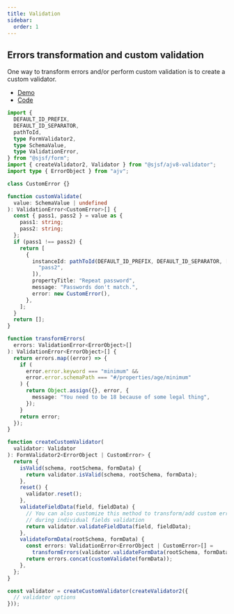 ```yaml
---
title: Validation
sidebar:
  order: 1
---
```



## Errors transformation and custom validation

One way to transform errors and/or perform custom validation is to create a custom validator.

- [Demo](https://x0k.github.io/svelte-jsonschema-form/playground2/?sample=Validation)
- [Code](https://github.com/x0k/sjsf-examples/blob/cb06b15aa14a8bf72a84ece6054d868b90170f89/src/routes/custom-validator/%2Bpage.svelte)

```typescript
import {
  DEFAULT_ID_PREFIX,
  DEFAULT_ID_SEPARATOR,
  pathToId,
  type FormValidator2,
  type SchemaValue,
  type ValidationError,
} from "@sjsf/form";
import { createValidator2, Validator } from "@sjsf/ajv8-validator";
import type { ErrorObject } from "ajv";

class CustomError {}

function customValidate(
  value: SchemaValue | undefined
): ValidationError<CustomError>[] {
  const { pass1, pass2 } = value as {
    pass1: string;
    pass2: string;
  };
  if (pass1 !== pass2) {
    return [
      {
        instanceId: pathToId(DEFAULT_ID_PREFIX, DEFAULT_ID_SEPARATOR, [
          "pass2",
        ]),
        propertyTitle: "Repeat password",
        message: "Passwords don't match.",
        error: new CustomError(),
      },
    ];
  }
  return [];
}

function transformErrors(
  errors: ValidationError<ErrorObject>[]
): ValidationError<ErrorObject>[] {
  return errors.map((error) => {
    if (
      error.error.keyword === "minimum" &&
      error.error.schemaPath === "#/properties/age/minimum"
    ) {
      return Object.assign({}, error, {
        message: "You need to be 18 because of some legal thing",
      });
    }
    return error;
  });
}

function createCustomValidator(
  validator: Validator
): FormValidator2<ErrorObject | CustomError> {
  return {
    isValid(schema, rootSchema, formData) {
      return validator.isValid(schema, rootSchema, formData);
    },
    reset() {
      validator.reset();
    },
    validateFieldData(field, fieldData) {
      // You can also customize this method to transform/add custom errors
      // during individual fields validation
      return validator.validateFieldData(field, fieldData);
    },
    validateFormData(rootSchema, formData) {
      const errors: ValidationError<ErrorObject | CustomError>[] =
        transformErrors(validator.validateFormData(rootSchema, formData));
      return errors.concat(customValidate(formData));
    },
  };
}

const validator = createCustomValidator(createValidator2({
  // validator options
}));
```

<LinkCard title="Validator API reference" href="../../api-reference/validator/" />
